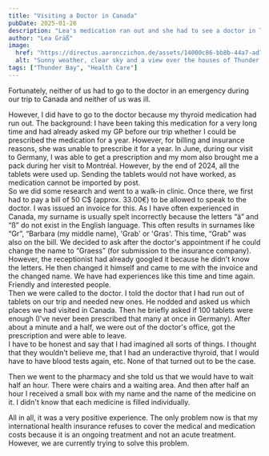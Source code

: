 ```yaml
---
title: "Visiting a Doctor in Canada"
pubDate: 2025-01-26
description: "Lea's medication ran out and she had to see a doctor in Thunder Bay. Find out how she experienced the doctor's visit here."
author: "Lea Gräß"
image:
  href: "https://directus.aaronczichon.de/assets/14000c86-bb8b-44a7-ad78-0968e5527f7b.jpg?quality=70&width=1600"
  alt: "Sunny weather, clear sky and a view over the houses of Thunder Bay. In the background you can see Lake Superior."
tags: ["Thunder Bay", "Health Care"]
---
```



Fortunately, neither of us had to go to the doctor in an emergency during our trip to Canada and neither of us was ill. 

However, I did have to go to the doctor because my thyroid medication had run out. The background: I have been taking this medication for a very long time and had already asked my GP before our trip whether I could be prescribed the medication for a year. However, for billing and insurance reasons, she was unable to prescribe it for a year. In June, during our visit to Germany, I was able to get a prescription and my mom also brought me a pack during her visit to Montréal. However, by the end of 2024, all the tablets were used up. Sending the tablets would not have worked, as medication cannot be imported by post.    
So we did some research and went to a walk-in clinic. Once there, we first had to pay a bill of 50 C$ (approx. 33.00€) to be allowed to speak to the doctor. I was issued an invoice for this. As I have often experienced in Canada, my surname is usually spelt incorrectly because the letters “ä” and “ß” do not exist in the English language. This often results in surnames like “Gr”, “Barbara (my middle name), 'Grab' or 'Gras'. This time, “Grab” was also on the bill. We decided to ask after the doctor's appointment if he could change the name to “Graess” (for submission to the insurance company). However, the receptionist had already googled it because he didn't know the letters. He then changed it himself and came to me with the invoice and the changed name. We have had experiences like this time and time again. Friendly and interested people.    
Then we were called to the doctor. I told the doctor that I had run out of tablets on our trip and needed new ones. He nodded and asked us which places we had visited in Canada. Then he briefly asked if 100 tablets were enough (I've never been prescribed that many at once in Germany). After about a minute and a half, we were out of the doctor's office, got the prescription and were able to leave.    
I have to be honest and say that I had imagined all sorts of things. I thought that they wouldn't believe me, that I had an underactive thyroid, that I would have to have blood tests again, etc. None of that turned out to be the case. 

<DirectusImage assetId="10016a89-ef94-4fa0-9198-dca1c530e01b.jpg" />

Then we went to the pharmacy and she told us that we would have to wait half an hour. There were chairs and a waiting area. And then after half an hour I received a small box with my name and the name of the medicine on it. I didn't know that each medicine is filled individually. 

All in all, it was a very positive experience. The only problem now is that my international health insurance refuses to cover the medical and medication costs because it is an ongoing treatment and not an acute treatment. However, we are currently trying to solve this problem. 
